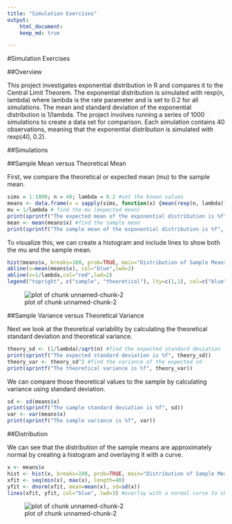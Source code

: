 ```yaml
---
title: "Simulation Exercises"
output: 
	html_document:
	keep_md: true

---
```


#Simulation Exercises

##Overview

This project investigates exponential distribution in R and compares it to the Central Limit Theorem. The exponential distribution is simulated with rexp(n, lambda) where lambda is the rate parameter and is set to 0.2 for all simulations. The mean and standard deviation of the exponential distribution is 1/lambda. The project involves running a series of 1000 simulations to create a data set for comparison. Each simulation contains 40 observations, meaning that the exponential distribution is simulated with rexp(40, 0.2). 

##Simulations

##Sample Mean versus Theoretical Mean

First, we compare the theoretical or expected mean (mu) to the sample mean. 

```r
sims = 1:1000; n = 40; lambda = 0.2 #set the known values
means <- data.frame(x = sapply(sims, function(x) {mean(rexp(n, lambda))})) #set data frame using known values
mu = 1/lambda # find the mu (expected mean)
print(sprintf("The expected mean of the exponential distribution is %f", mu))
mean <- mean(means$x) #find the sample mean
print(sprintf("The sample mean of the exponential distribution is %f", mean))
```

To visualize this, we can create a histogram and include lines to show both the mu and the sample mean. 

```r
hist(means$x, breaks=100, prob=TRUE, main="Distribution of Sample Means", ylab="Frequency", xlab="Means")
abline(v=mean(means$x), col="blue",lwd=2)
abline(v=1/lambda,col="red",lwd=2)
legend("topright", c("sample", "theoretical"), lty=c(1,1), col=c("blue", "red"))
```

![plot of chunk unnamed-chunk-2](figure/unnamed-chunk-2-1.png) 

##Sample Variance versus Theoretical Variance

Next we look at the theoretical variability by calculating the theoretical standard deviation and theoretical variance. 

```r
theory_sd <- (1/lambda)/sqrt(n) #find the expected standard deviation
print(sprintf("The expected standard deviation is %f", theory_sd))
theory_var <- theory_sd^2 #find the variance of the expected sd
print(sprintf("The theoretical variance is %f", theory_var))
```

We can compare those theoretical values to the sample by calculating variance using standard deviation. 

```r
sd <- sd(means$x)
print(sprintf("The sample standard deviation is %f", sd))
var <- var(means$x)
print(sprintf("The sample variance is %f", var))
```

##Distribution

We can see that the distribution of the sample means are approximately normal by creating a histogram and overlaying it with a curve. 

```r
x <- means$x
hist <- hist(x, breaks=100, prob=TRUE, main="Distribution of Sample Means", ylab="Frequency", xlab="Means")#plot a histogram as before
xfit <- seq(min(x), max(x), length=40)
yfit <- dnorm(xfit, mean=mean(x), sd=sd(x))
lines(xfit, yfit, col="blue", lwd=3) #overlay with a normal curve to show distribution
```

![plot of chunk unnamed-chunk-2](figure/unnamed-chunk-5-1.png) 